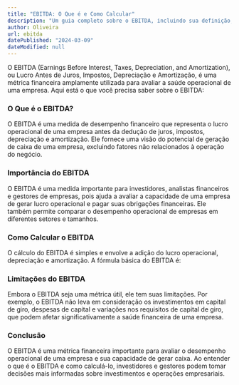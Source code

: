 ```yaml
---
title: "EBITDA: O Que é e Como Calcular"
description: "Um guia completo sobre o EBITDA, incluindo sua definição, importância e como calcular essa métrica financeira amplamente utilizada."
author: Oliveira
url: ebitda
datePublished: "2024-03-09"
dateModified: null
---
```


O EBITDA (Earnings Before Interest, Taxes, Depreciation, and Amortization), ou Lucro Antes de Juros, Impostos, Depreciação e Amortização, é uma métrica financeira amplamente utilizada para avaliar a saúde operacional de uma empresa. Aqui está o que você precisa saber sobre o EBITDA:

### O Que é o EBITDA?

O EBITDA é uma medida de desempenho financeiro que representa o lucro operacional de uma empresa antes da dedução de juros, impostos, depreciação e amortização. Ele fornece uma visão do potencial de geração de caixa de uma empresa, excluindo fatores não relacionados à operação do negócio.

### Importância do EBITDA

O EBITDA é uma medida importante para investidores, analistas financeiros e gestores de empresas, pois ajuda a avaliar a capacidade de uma empresa de gerar lucro operacional e pagar suas obrigações financeiras. Ele também permite comparar o desempenho operacional de empresas em diferentes setores e tamanhos.

### Como Calcular o EBITDA

O cálculo do EBITDA é simples e envolve a adição do lucro operacional, depreciação e amortização. A fórmula básica do EBITDA é:

### Limitações do EBITDA

Embora o EBITDA seja uma métrica útil, ele tem suas limitações. Por exemplo, o EBITDA não leva em consideração os investimentos em capital de giro, despesas de capital e variações nos requisitos de capital de giro, que podem afetar significativamente a saúde financeira de uma empresa.

### Conclusão

O EBITDA é uma métrica financeira importante para avaliar o desempenho operacional de uma empresa e sua capacidade de gerar caixa. Ao entender o que é o EBITDA e como calculá-lo, investidores e gestores podem tomar decisões mais informadas sobre investimentos e operações empresariais.
